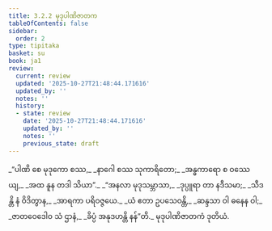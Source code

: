 ```yaml
---
title: 3.2.2 မုဒုပါဏိဇာတက
tableOfContents: false
sidebar:
  order: 2
type: tipitaka
basket: su
book: ja1
review:
  current: review
  updated: '2025-10-27T21:48:44.171616'
  updated_by: ''
  notes: ''
  history:
  - state: review
    date: '2025-10-27T21:48:44.171616'
    updated_by: ''
    notes: ''
    previous_state: draft
---
```



<ReviewStatus review={frontmatter.review} showDetails={true} />

<HypothesisAnnotation frontmatter={frontmatter} />

<DynamicBreadcrumb />

<Division number="34" book="ja1" e="ch" v="22" p="75">

<Paragraph number="716" type="verses" book="ja1">
_“ပါဏိ စေ မုဒုကော စဿ,_  
_နာဂေါ စဿ သုကာရိတော;_  
_အန္ဓကာရော စ ဝဿေယျ,_  
_အထ နူန တဒါ သိယာ”._  

</Paragraph>

</Division>
<Division number="35" book="ja1" e="ch" v="22" p="76">

<Paragraph number="717" type="verses" book="ja1">
_“အနလာ မုဒုသမ္ဘာသာ,_  
_ဒုပ္ပူရာ တာ နဒီသမာ;_  
_သီဒန္တိ နံ ဝိဒိတွာန,_  
_အာရကာ ပရိဝဇ္ဇယေ._  

</Paragraph>

</Division>
<Division number="36" book="ja1" e="ch" v="22" p="76">

<Paragraph number="718" type="verses" book="ja1">
_ယံ ဧတာ ဥပသေဝန္တိ,_  
_ဆန္ဒသာ ဝါ ဓနေန ဝါ;_  
_ဇာတဝေဒေါဝ သံ ဌာနံ,_  
_ခိပ္ပံ အနုဒဟန္တိ နန်”တိ._  


</Paragraph>
</Division>

<Paragraph number="719" type="center" book="ja1">
မုဒုပါဏိဇာတကံ ဒုတိယံ.
</Paragraph>